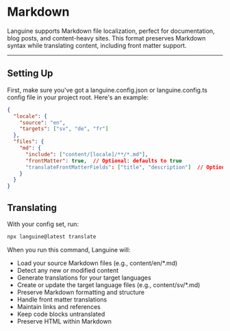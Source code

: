 # Markdown

Languine supports Markdown file localization, perfect for documentation, blog posts, and content-heavy sites. This format preserves Markdown syntax while translating content, including front matter support.

---

## Setting Up

First, make sure you've got a languine.config.json or languine.config.ts config file in your project root. Here's an example:

```json
{
  "locale": {
    "source": "en",
    "targets": ["sv", "de", "fr"]
  },
  "files": {
    "md": {
      "include": ["content/[locale]/**/*.md"],
      "frontMatter": true,  // Optional: defaults to true
      "translateFrontMatterFields": ["title", "description"]  // Optional: specify which front matter fields to translate
    }
  }
}
```

## Translating

With your config set, run:

```bash
npx languine@latest translate
```

When you run this command, Languine will:

- Load your source Markdown files (e.g., content/en/*.md)
- Detect any new or modified content
- Generate translations for your target languages
- Create or update the target language files (e.g., content/sv/*.md)
- Preserve Markdown formatting and structure
- Handle front matter translations
- Maintain links and references
- Keep code blocks untranslated
- Preserve HTML within Markdown
